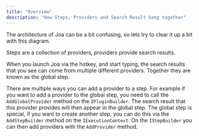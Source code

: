 ```yaml
---
title: "Overview"
description: "How Steps, Providers and Search Result hang together"
---
```



The architecture of Joa can be a bit confusing, so lets try to clear it up a bit with
this diagram.

Steps are a collection of providers, providers provide search results.

When you launch Joa via the hotkey, and start typing, the search results that you see can 
come from multiple different providers. Together they are known as the global step.

There are multiple ways you can add a provider to a step. For example if you want to
add a provider to the global step, you need to call the `AddGlobalProvider` method on
the `IPluginBuilder`. The search result that this provider provides will then appear in the
global step. The global step is special, if you want to create another step, you can do this via
the `AddStepBuilder` method on the `IExecutionContext`. On the `IStepBuilder` you can then add
providers with the `AddProvider` method.


